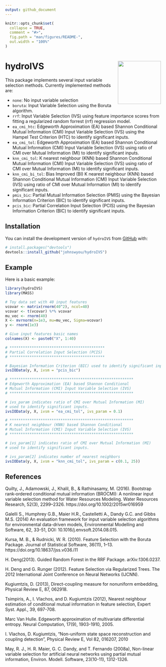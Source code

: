 ```yaml
---
output: github_document
---
```


<!-- README.md is generated from README.Rmd. Please edit that file -->

```r
knitr::opts_chunk$set(
  collapse = TRUE,
  comment = "#>",
  fig.path = "man/figures/README-",
  out.width = "100%"
)
```

# hydroIVS <img src="man/figures/logo.png" align="right" height="139" />

<!-- badges: start -->
<!-- badges: end -->

This package implements several input variable selection methods. Currently implemented methods are:

- `none`: No input variable selection
- `boruta`: Input Variable Selection using the Boruta algorithm.
- `rrf`: Input Variable Selection (IVS) using feature importance scores from fitting a regularized random forrest (rrf) regression model.
- `ea_cmi_htc`: Edgeworth Approximation (EA) based Shannon Conditional Mutual Information (CMI) Input Variable Selection (IVS) using the Hampel Test Criterion (HTC) to identify significant inputs.
- `ea_cmi_tol`: Edgeworth Approximation (EA) based Shannon Conditional Mutual Information (CMI) Input Variable Selection (IVS) using ratio of CMI over Mutual Information (MI) to identify significant inputs.
- `knn_cmi_tol`: K nearest neighbour (KNN) based Shannon Conditional Mutual Information (CMI) Input Variable Selection (IVS) using ratio of CMI over Mutual Information (MI) to identify significant inputs.
- `knn_cmi_bi_tol`: Bias Improved (BI) K nearest neighbour (KNN) based Shannon Conditional Mutual Information (CMI) Input Variable Selection (IVS) using ratio of CMI over Mutual Information (MI) to identify significant inputs.
- `pmis_bic`: Partial Mutual Information Selection (PMIS) using the Bayesian Information Criterion (BIC) to identify significant inputs.
- `pcis_bic`: Partial Correlation Input Selection (PCIS) using the Bayesian Information Criterion (BIC) to identify significant inputs.

## Installation

You can install the development version of `hydroIVS` from [GitHub](https://github.com/) with:

``` r
# install.packages("devtools")
devtools::install_github("johnswyou/hydroIVS")
```

## Example

Here is a basic example:

```r
library(hydroIVS)
library(MASS)

# Toy data set with 40 input features
vcovar <- matrix(rnorm(40^2), ncol=40)
vcovar <- t(vcovar) %*% vcovar
mu_vec <- rnorm(40)
X <- mvrnorm(n=1e3, mu=mu_vec, Sigma=vcovar)
y <- rnorm(1e3)

# Give input features basic names
colnames(X) <- paste0("X", 1:40)

# *******************************************
# Partial Correlation Input Selection (PCIS)
# *******************************************

# Bayesian Information Criterion (BIC) used to identify significant inputs.
ivsIOData(y, X, ivsm = "pcis_bic")

# ********************************************************
# Edgeworth Approximation (EA) based Shannon Conditional 
# Mutual Information (CMI) Input Variable Selection (IVS) 
# ********************************************************

# ivs_param indicates ratio of CMI over Mutual Information (MI) 
# used to identify significant inputs.
ivsIOData(y, X, ivsm = "ea_cmi_tol", ivs_param = 0.1)

# ********************************************************
# K nearest neighbour (KNN) based Shannon Conditional 
# Mutual Information (CMI) Input Variable Selection (IVS) 
# ********************************************************

# ivs_param[1] indicates ratio of CMI over Mutual Information (MI) 
# used to identify significant inputs.

# ivs_param[2] indicates number of nearest neighbors
ivsIOData(y, X, ivsm = "knn_cmi_tol", ivs_param = c(0.1, 25))
```

## References

Quilty, J., Adamowski, J., Khalil, B., &amp; Rathinasamy, M. (2016). Bootstrap rank‐ordered conditional mutual information (BROCMI): A nonlinear input variable selection method for Water Resources Modeling. Water Resources Research, 52(3), 2299–2326. https://doi.org/10.1002/2015wr016959 

Galelli S., Humphrey G.B., Maier H.R., Castelletti A., Dandy G.C. and Gibbs M.S. (2014) An evaluation framework for input variable selection algorithms for environmental data-driven models, Environmental Modelling and Software, 62, 33-51, DOI: 10.1016/j.envsoft.2014.08.015.

Kursa, M. B., & Rudnicki, W. R. (2010). Feature Selection with the Boruta Package. Journal of Statistical Software, 36(11), 1–13. https://doi.org/10.18637/jss.v036.i11

H. Deng(2013). Guided Random Forest in the RRF Package.
arXiv:1306.0237.

H. Deng and G. Runger (2012). Feature Selection via Regularized Trees. The 2012 International Joint Conference on Neural Networks (IJCNN).

Kugiumtzis, D. (2013), Direct-coupling measure for nonuniform embedding,
Physical Review E, 87, 062918.

Tsimpiris, A., I. Vlachos, and D. Kugiumtzis (2012), Nearest neighbour
estimation of conditional mutual information in feature selection, Expert
Syst. Appl., 39, 697-708.

Marc Van Hulle. Edgeworth approximation of multivariate differential entropy. Neural Computation, 17(9), 1903-1910, 2005.

I. Vlachos, D. Kugiumtzis, "Non-uniform state space
reconstruction and coupling detection", Physical Review E,
Vol 82, 016207, 2010

May, R. J., H. R. Maier, G. C. Dandy, and T. Fernando (2008a), Non-linear
variable selection for artificial neural networks using partial mutual
information, Environ. Modell. Software, 23(10-11), 1312-1326.
